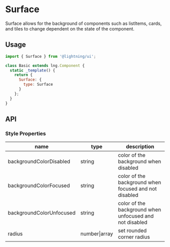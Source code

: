 
# Surface

Surface allows for the background of components such as listItems, cards, and tiles to change dependent on the state of the component.

## Usage

```js
import { Surface } from '@lightning/ui';

class Basic extends lng.Component {
  static _template() {
    return {
      Surface: {
        type: Surface
      }
    };
  }
}
```

<Canvas>
  <Story id="elements-surface--basic" />
</Canvas>

## API

### Style Properties

| name                     | type          | description                                             |
| ------------------------ | ------------- | ------------------------------------------------------- |
| backgroundColorDisabled  | string        | color of the background when disabled                   |
| backgroundColorFocused   | string        | color of the background when focused and not disabled   |
| backgroundColorUnfocused | string        | color of the background when unfocused and not disabled |
| radius                   | number\|array | set rounded corner radius                               |
